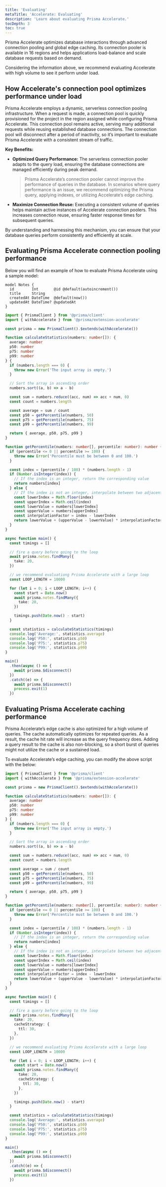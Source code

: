 ```yaml
---
title: 'Evaluating'
metaTitle: 'Accelerate: Evaluating'
description: 'Learn about evaluating Prisma Accelerate.'
tocDepth: 3
toc: true
---
```

<head>
    <title>{frontMatter.metaTitle}</title>
</head>

<TopBlock>

Prisma Accelerate optimizes database interactions through advanced connection pooling and global edge caching. Its connection pooler is available in 16 regions and helps applications load-balance and scale database requests based on demand.

Considering the information above, we recommend evaluating Accelerate with high volume to see it perform under load.

</TopBlock>

## How Accelerate's connection pool optimizes performance under load

Prisma Accelerate employs a dynamic, serverless connection pooling infrastructure. When a request is made, a connection pool is quickly provisioned for the project in the region assigned while configuring Prisma Accelerate. This connection pool remains active, serving many additional requests while reusing established database connections. The connection pool will disconnect after a period of inactivity, so it’s important to evaluate Prisma Accelerate with a consistent stream of traffic.

**Key Benefits:**

- **Optimized Query Performance:** The serverless connection pooler adapts to the query load, ensuring the database connections are managed efficiently during peak demand.

  > Prisma Accelerate’s connection pooler cannot improve the performance of queries in the database. In scenarios where query performance is an issue, we recommend optimizing the Prisma query, applying indexes, or utilizing Accelerate’s edge caching.

- **Maximize Connection Reuse:** Executing a consistent volume of queries helps maintain active instances of Accelerate connection poolers. This increases connection reuse, ensuring faster response times for subsequent queries.

By understanding and harnessing this mechanism, you can ensure that your database queries perform consistently and efficiently at scale.

## Evaluating Prisma Accelerate connection pooling performance

Below you will find an example of how to evaluate Prisma Accelerate using a sample model:

```prisma
model Notes {
  id        Int       @id @default(autoincrement())
  title     String
  createdAt DateTime  @default(now())
  updatedAt DateTime? @updatedAt
}
```

```typescript
import { PrismaClient } from '@prisma/client'
import { withAccelerate } from '@prisma/extension-accelerate'

const prisma = new PrismaClient().$extends(withAccelerate())

function calculateStatistics(numbers: number[]): {
  average: number
  p50: number
  p75: number
  p99: number
} {
  if (numbers.length === 0) {
    throw new Error('The input array is empty.')
  }

  // Sort the array in ascending order
  numbers.sort((a, b) => a - b)

  const sum = numbers.reduce((acc, num) => acc + num, 0)
  const count = numbers.length

  const average = sum / count
  const p50 = getPercentile(numbers, 50)
  const p75 = getPercentile(numbers, 75)
  const p99 = getPercentile(numbers, 99)

  return { average, p50, p75, p99 }
}

function getPercentile(numbers: number[], percentile: number): number {
  if (percentile <= 0 || percentile >= 100) {
    throw new Error('Percentile must be between 0 and 100.')
  }

  const index = (percentile / 100) * (numbers.length - 1)
  if (Number.isInteger(index)) {
    // If the index is an integer, return the corresponding value
    return numbers[index]
  } else {
    // If the index is not an integer, interpolate between two adjacent values
    const lowerIndex = Math.floor(index)
    const upperIndex = Math.ceil(index)
    const lowerValue = numbers[lowerIndex]
    const upperValue = numbers[upperIndex]
    const interpolationFactor = index - lowerIndex
    return lowerValue + (upperValue - lowerValue) * interpolationFactor
  }
}

async function main() {
  const timings = []

  // fire a query before going to the loop
  await prisma.notes.findMany({
    take: 20,
  })

  // we recommend evaluationg Prisma Accelerate with a large loop
  const LOOP_LENGTH = 10000

  for (let i = 0; i < LOOP_LENGTH; i++) {
    const start = Date.now()
    await prisma.notes.findMany({
      take: 20,
    })

    timings.push(Date.now() - start)
  }

  const statistics = calculateStatistics(timings)
  console.log('Average:', statistics.average)
  console.log('P50:', statistics.p50)
  console.log('P75:', statistics.p75)
  console.log('P99:', statistics.p99)
}

main()
  .then(async () => {
    await prisma.$disconnect()
  })
  .catch((e) => {
    await prisma.$disconnect()
    process.exit(1)
  })
```

## Evaluating Prisma Accelerate caching performance

Prisma Accelerate’s edge cache is also optimized for a high volume of queries. The cache automatically optimizes for repeated queries. As a result, the cache hit rate will increase as the query frequency does. Adding a query result to the cache is also non-blocking, so a short burst of queries might not utilize the cache or a sustained load.

To evaluate Accelerate’s edge caching, you can modify the above script with the below:

```typescript
import { PrismaClient } from '@prisma/client'
import { withAccelerate } from '@prisma/extension-accelerate'

const prisma = new PrismaClient().$extends(withAccelerate())

function calculateStatistics(numbers: number[]): {
  average: number
  p50: number
  p75: number
  p99: number
} {
  if (numbers.length === 0) {
    throw new Error('The input array is empty.')
  }

  // Sort the array in ascending order
  numbers.sort((a, b) => a - b)

  const sum = numbers.reduce((acc, num) => acc + num, 0)
  const count = numbers.length

  const average = sum / count
  const p50 = getPercentile(numbers, 50)
  const p75 = getPercentile(numbers, 75)
  const p99 = getPercentile(numbers, 99)

  return { average, p50, p75, p99 }
}

function getPercentile(numbers: number[], percentile: number): number {
  if (percentile <= 0 || percentile >= 100) {
    throw new Error('Percentile must be between 0 and 100.')
  }

  const index = (percentile / 100) * (numbers.length - 1)
  if (Number.isInteger(index)) {
    // If the index is an integer, return the corresponding value
    return numbers[index]
  } else {
    // If the index is not an integer, interpolate between two adjacent values
    const lowerIndex = Math.floor(index)
    const upperIndex = Math.ceil(index)
    const lowerValue = numbers[lowerIndex]
    const upperValue = numbers[upperIndex]
    const interpolationFactor = index - lowerIndex
    return lowerValue + (upperValue - lowerValue) * interpolationFactor
  }
}

async function main() {
  const timings = []

  // fire a query before going to the loop
  await prisma.notes.findMany({
    take: 20,
    cacheStrategy: {
      ttl: 30,
    },
  })

  // we recommend evaluating Prisma Accelerate with a large loop
  const LOOP_LENGTH = 10000

  for (let i = 0; i < LOOP_LENGTH; i++) {
    const start = Date.now()
    await prisma.notes.findMany({
      take: 20,
      cacheStrategy: {
        ttl: 30,
      },
    })

    timings.push(Date.now() - start)
  }

  const statistics = calculateStatistics(timings)
  console.log('Average:', statistics.average)
  console.log('P50:', statistics.p50)
  console.log('P75:', statistics.p75)
  console.log('P99:', statistics.p99)
}

main()
  .then(async () => {
    await prisma.$disconnect()
  })
  .catch((e) => {
    await prisma.$disconnect()
    process.exit(1)
  })
```
